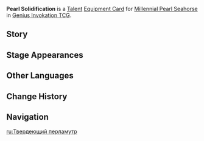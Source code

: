 {{Genius Invokation TCG Infobox
|id = 224031
|image = Pearl Solidification Equipment Card.png
|type = Equipment Card
|group = Talent
|character = Millennial Pearl Seahorse
|effect = Can only be played if your active character is '''Millennial Pearl Seahorse''': When entering play, Millennial Pearl Seahorse will have '''Fontemer Pearl''' with 1 '''Usage(s)''' attached to them. If they already have Fontemer Pearl attached, '''Usage(s)''' +1 instead.<br>When the '''Fontemer Pearl''' attached to Millennial Pearl Seahorse negates DMG from Summons, change to '''Usage(s)''' not being consumed twice per Round.
|matching = 0
|source1   = Achieve victory within 5 Rounds in [[Genius Invokation TCG/Stage/Finnick/Millennial Pearl Seahorse's Plie|Millennial Pearl Seahorse's Plie]]
|source2   = Win with less than 2 characters defeated in [[Genius Invokation TCG/Stage/Finnick/Millennial Pearl Seahorse's Plie|Millennial Pearl Seahorse's Plie]]
}}
'''Pearl Solidification ''' is a [[Talent Card|Talent]] [[Equipment Card]] for [[Millennial Pearl Seahorse (Character Card)|Millennial Pearl Seahorse]] in [[Genius Invokation TCG]].

==Story==
{{Description|Xenomare Pearl, Fontemer Hoarthunder... The seahorse-shaped phantasmal beast, though a solitary king, has neither an opulent court nor the ruins of one. What it does have, however, is the majesty and might to send other Fontemer Aberrants skittering away from it in terror...|title=Millennial Pearl Seahorse: Pearl Solidification}}

==Stage Appearances==
{{Genius Invokation TCG Stage Appearances}}

==Other Languages==
{{Other Languages
|en      = Pearl Solidification
|zhs     = 明珠固化
|zhs_rm  = Míngzhū Gùhuà
|zht     = 明珠固化
|zht_rm  = Míngzhū Gùhuà
|zh_tl   = Pearl Solidification
|ja      = パール固化
|ja_rm   = Paaru Koka
|ja_tl   = Pearl Solidification
|ko      = 진주 응고
|ko_rm   = 
|ko_tl   = 
|es      = Solidificación perlada
|es_tl   = Pearl Solidification
|fr      = Solidification perlée
|fr_tl   = Pearl Solidification
|ru      = Твердеющий перламутр
|ru_tl   = Solidifying {{w|Mother-of-Pearl}}
|th      = Pearl Solidification
|vi      = Ngọc Trai Kiên Cố
|vi_tl   = 
|de      = Perlenverhärtung
|de_tl   = Pearl Hardening
|id      = Pearl Solidification
|pt      = Fortalecimento de Pérola
|pt_tl   = 
|tr      = Katılaşmış İnci
|tr_tl   = 
|it      = Solidificazione perlacea
|it_tl   = 
}}

==Change History==
{{Change History|4.4}}

==Navigation==
{{Genius Invokation TCG Navbox|Equipment Card}}

[[ru:Твердеющий перламутр]]
